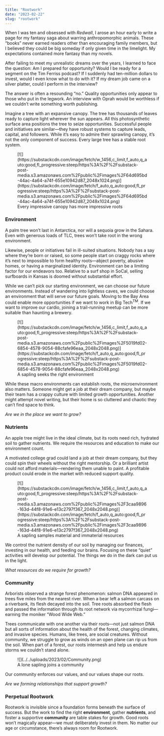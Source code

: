 ```yaml
---
title: "Rootwork"
date: "2023-02-22"
slug: "rootwork"
---
```


When I was ten and obsessed with *Redwall*, I arose an hour early to write a page for my fantasy saga about warring anthropomorphic animals. These “books” never earned readers other than encouraging family members, but I believed they could be big someday if only given time in the limelight. My expectations contained more fantasy than my novels.

After failing to meet my unrealistic dreams over the years, I learned to face the question: Am I prepared for opportunity? Would I be ready for a segment on the Tim Ferriss podcast? If I suddenly had ten-million dollars to invest, would I even know what to do with it? If my dream job came on a silver platter, could I perform in the interview?

The answer is often a resounding “no.” Quality opportunities only appear to those who put in the legwork. An interview with Oprah would be worthless if we couldn’t write something worth publishing.

Imagine a tree with an expansive canopy. The tree has thousands of leaves ready to capture light wherever the sun appears. All this photosynthetic surface area positions the tree to seize opportunities. Successful people and initiatives are similar—they have robust systems to capture leads, capital, and followers. While it’s easy to admire their sprawling canopy, it’s not the only component of success. Every large tree has a stable root system.

<figure class="wp-block-image">[![](https://substackcdn.com/image/fetch/w_1456,c_limit,f_auto,q_auto:good,fl_progressive:steep/https%3A%2F%2Fsubstack-post-media.s3.amazonaws.com%2Fpublic%2Fimages%2F64d695bd-44ac-4a64-a74f-655e10942d87_2048x1024.png)](https://substackcdn.com/image/fetch/f_auto,q_auto:good,fl_progressive:steep/https%3A%2F%2Fsubstack-post-media.s3.amazonaws.com%2Fpublic%2Fimages%2F64d695bd-44ac-4a64-a74f-655e10942d87_2048x1024.png)<figcaption class="wp-element-caption">Every impressive canopy has more impressive roots</figcaption></figure>

### Environment

A palm tree won’t last in Antarctica, nor will a sequoia grow in the Sahara. Even with generous loads of TLC, trees won’t take root in the wrong environment.

Likewise, people or initiatives fail in ill-suited situations. Nobody has a say where they’re born or raised, so some people start on craggy rocks where it’s next to impossible to form healthy roots—abject poverty, abusive homes, or having a marginalized identity. Environment can be a limiting factor for our endeavors too. Relative to a surf shop in SoCal, selling surfboards in Kansas is doomed without substantial effort.

While we can’t pick our starting environment, we can choose our future environments. Instead of wandering into lightless caves, we could choose an environment that will serve our future goals. Moving to the Bay Area could enable more opportunities if we want to work in Big Tech<sup>TM</sup>. If we want to improve our cardio, joining a trail-running meetup can be more suitable than haunting a brewery.

<figure class="wp-block-image">[![](https://substackcdn.com/image/fetch/w_1456,c_limit,f_auto,q_auto:good,fl_progressive:steep/https%3A%2F%2Fsubstack-post-media.s3.amazonaws.com%2Fpublic%2Fimages%2F5019fd02-6854-4578-9054-88cfafe96eaa_2048x2048.png)](https://substackcdn.com/image/fetch/f_auto,q_auto:good,fl_progressive:steep/https%3A%2F%2Fsubstack-post-media.s3.amazonaws.com%2Fpublic%2Fimages%2F5019fd02-6854-4578-9054-88cfafe96eaa_2048x2048.png)<figcaption class="wp-element-caption">A sapling seeks the right environment</figcaption></figure>While these macro environments can establish roots, the microenvironment also matters. Someone might get a job at their dream company, but maybe their team has a crappy culture with limited growth opportunities. Another might attempt novel writing, but their home is so cluttered and chaotic they can’t find space to think.

*Are we in the place we want to grow?*

### Nutrients

An apple tree might live in the ideal climate, but its roots need rich, hydrated soil to gather nutrients. We require the resources and education to make our environment count.

A motivated college grad could land a job at their dream company, but they could spin their wheels without the right mentorship. Or a brilliant artist could not afford materials—rendering them unable to paint. A profitable product could erode in the market with reduced support quality.

<figure class="wp-block-image">[![](https://substackcdn.com/image/fetch/w_1456,c_limit,f_auto,q_auto:good,fl_progressive:steep/https%3A%2F%2Fsubstack-post-media.s3.amazonaws.com%2Fpublic%2Fimages%2F3caa9896-163d-44f8-91e6-e13c2797f367_2048x2048.png)](https://substackcdn.com/image/fetch/f_auto,q_auto:good,fl_progressive:steep/https%3A%2F%2Fsubstack-post-media.s3.amazonaws.com%2Fpublic%2Fimages%2F3caa9896-163d-44f8-91e6-e13c2797f367_2048x2048.png)<figcaption class="wp-element-caption">A sapling samples material and immaterial resources</figcaption></figure>We control the nutrient density of our soil by managing our finances, investing in our health, and feeding our brains. Focusing on these “quiet” activities will develop our potential. The things we do in the dark can put us in the light.

*What resources do we require for growth?*

### Community

Arborists observed a strange forest phenomenon: salmon DNA appeared in trees five miles from the nearest river. When a bear left a salmon carcass on a riverbank, its flesh decayed into the soil. Tree roots absorbed the flesh and passed the information through its root network via mycorrhizal fungi—earning the moniker “Wood Wide Web.”

Trees communicate with one another via their roots—not just salmon DNA but all sorts of information about the health of the forest, changing climates, and invasive species. Humans, like trees, are social creatures. Without community, we struggle to grow as winds on an open plane can rip us from the soil. When part of a forest, our roots intermesh and help us endure storms we couldn’t stand alone.

<figure class="wp-block-image size-large">![](../../uploads/2023/02/Community.png)<figcaption class="wp-element-caption">A lone sapling joins a community</figcaption></figure>Our community enforces our values, and our values shape our roots.

*Are we forming relationships that support growth?*

### Perpetual Rootwork

Rootwork is invisible since a foundation forms beneath the surface of success. But the work to find the right **environment**, gather **nutrients**, and foster a supportive **community** are table stakes for growth. Good roots won’t magically appear—we must deliberately invest in them. No matter our age or circumstance, there’s always room for Rootwork.